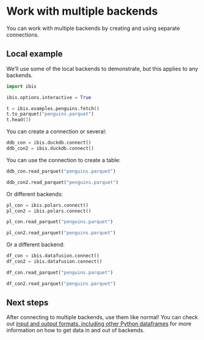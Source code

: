 # Work with multiple backends

You can work with multiple backends by creating and using separate connections.

## Local example

We'll use some of the local backends to demonstrate, but this applies to any backends.

```python
import ibis

ibis.options.interactive = True

t = ibis.examples.penguins.fetch()
t.to_parquet("penguins.parquet")
t.head(3)
```

You can create a connection or several:

```python
ddb_con = ibis.duckdb.connect()
ddb_con2 = ibis.duckdb.connect()
```

You can use the connection to create a table:

```python
ddb_con.read_parquet("penguins.parquet")
```

```python
ddb_con2.read_parquet("penguins.parquet")
```

Or different backends:

```python
pl_con = ibis.polars.connect()
pl_con2 = ibis.polars.connect()
```

```python
pl_con.read_parquet("penguins.parquet")
```

```python
pl_con2.read_parquet("penguins.parquet")
```

Or a different backend:

```python
df_con = ibis.datafusion.connect()
df_con2 = ibis.datafusion.connect()
```

```python
df_con.read_parquet("penguins.parquet")
```

```python
df_con2.read_parquet("penguins.parquet")
```

## Next steps

After connecting to multiple backends, use them like normal! You can check out [input and output formats, including other Python dataframes](./basics.qmd) for more information on how to get data in and out of backends.
